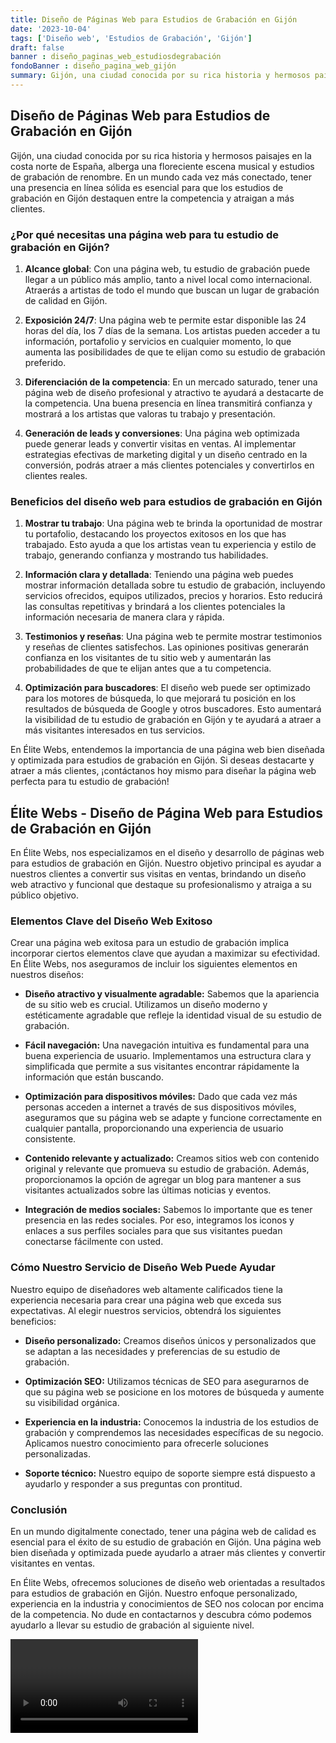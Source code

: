 ```yaml
---
title: Diseño de Páginas Web para Estudios de Grabación en Gijón
date: '2023-10-04'
tags: ['Diseño web', 'Estudios de Grabación', 'Gijón']
draft: false
banner : diseño_paginas_web_estudiosdegrabación
fondoBanner : diseño_pagina_web_gijón
summary: Gijón, una ciudad conocida por su rica historia y hermosos paisajes en la costa norte de España, alberga una floreciente escena musical y estudios de grabación de renombre. En un mundo cada vez más conectado, tener una presencia en línea sólida es esencial para que los estudios de grabación en Gijón destaquen entre la competencia y atraigan a más clientes.
---
```


## Diseño de Páginas Web para Estudios de Grabación en Gijón

Gijón, una ciudad conocida por su rica historia y hermosos paisajes en la costa norte de España, alberga una floreciente escena musical y estudios de grabación de renombre. En un mundo cada vez más conectado, tener una presencia en línea sólida es esencial para que los estudios de grabación en Gijón destaquen entre la competencia y atraigan a más clientes.

### ¿Por qué necesitas una página web para tu estudio de grabación en Gijón?

1. **Alcance global**: Con una página web, tu estudio de grabación puede llegar a un público más amplio, tanto a nivel local como internacional. Atraerás a artistas de todo el mundo que buscan un lugar de grabación de calidad en Gijón.

2. **Exposición 24/7**: Una página web te permite estar disponible las 24 horas del día, los 7 días de la semana. Los artistas pueden acceder a tu información, portafolio y servicios en cualquier momento, lo que aumenta las posibilidades de que te elijan como su estudio de grabación preferido.

3. **Diferenciación de la competencia**: En un mercado saturado, tener una página web de diseño profesional y atractivo te ayudará a destacarte de la competencia. Una buena presencia en línea transmitirá confianza y mostrará a los artistas que valoras tu trabajo y presentación.

4. **Generación de leads y conversiones**: Una página web optimizada puede generar leads y convertir visitas en ventas. Al implementar estrategias efectivas de marketing digital y un diseño centrado en la conversión, podrás atraer a más clientes potenciales y convertirlos en clientes reales.

### Beneficios del diseño web para estudios de grabación en Gijón

1. **Mostrar tu trabajo**: Una página web te brinda la oportunidad de mostrar tu portafolio, destacando los proyectos exitosos en los que has trabajado. Esto ayuda a que los artistas vean tu experiencia y estilo de trabajo, generando confianza y mostrando tus habilidades.

2. **Información clara y detallada**: Teniendo una página web puedes mostrar información detallada sobre tu estudio de grabación, incluyendo servicios ofrecidos, equipos utilizados, precios y horarios. Esto reducirá las consultas repetitivas y brindará a los clientes potenciales la información necesaria de manera clara y rápida.

3. **Testimonios y reseñas**: Una página web te permite mostrar testimonios y reseñas de clientes satisfechos. Las opiniones positivas generarán confianza en los visitantes de tu sitio web y aumentarán las probabilidades de que te elijan antes que a tu competencia.

4. **Optimización para buscadores**: El diseño web puede ser optimizado para los motores de búsqueda, lo que mejorará tu posición en los resultados de búsqueda de Google y otros buscadores. Esto aumentará la visibilidad de tu estudio de grabación en Gijón y te ayudará a atraer a más visitantes interesados en tus servicios.

En Élite Webs, entendemos la importancia de una página web bien diseñada y optimizada para estudios de grabación en Gijón. Si deseas destacarte y atraer a más clientes, ¡contáctanos hoy mismo para diseñar la página web perfecta para tu estudio de grabación!

<GifSeo />

<Cta />

## Élite Webs - Diseño de Página Web para Estudios de Grabación en Gijón

En Élite Webs, nos especializamos en el diseño y desarrollo de páginas web para estudios de grabación en Gijón. Nuestro objetivo principal es ayudar a nuestros clientes a convertir sus visitas en ventas, brindando un diseño web atractivo y funcional que destaque su profesionalismo y atraiga a su público objetivo.

### Elementos Clave del Diseño Web Exitoso

Crear una página web exitosa para un estudio de grabación implica incorporar ciertos elementos clave que ayudan a maximizar su efectividad. En Élite Webs, nos aseguramos de incluir los siguientes elementos en nuestros diseños:

- **Diseño atractivo y visualmente agradable:** Sabemos que la apariencia de su sitio web es crucial. Utilizamos un diseño moderno y estéticamente agradable que refleje la identidad visual de su estudio de grabación.

- **Fácil navegación:** Una navegación intuitiva es fundamental para una buena experiencia de usuario. Implementamos una estructura clara y simplificada que permite a sus visitantes encontrar rápidamente la información que están buscando.

- **Optimización para dispositivos móviles:** Dado que cada vez más personas acceden a internet a través de sus dispositivos móviles, aseguramos que su página web se adapte y funcione correctamente en cualquier pantalla, proporcionando una experiencia de usuario consistente.

- **Contenido relevante y actualizado:** Creamos sitios web con contenido original y relevante que promueva su estudio de grabación. Además, proporcionamos la opción de agregar un blog para mantener a sus visitantes actualizados sobre las últimas noticias y eventos.

- **Integración de medios sociales:** Sabemos lo importante que es tener presencia en las redes sociales. Por eso, integramos los iconos y enlaces a sus perfiles sociales para que sus visitantes puedan conectarse fácilmente con usted.

### Cómo Nuestro Servicio de Diseño Web Puede Ayudar

Nuestro equipo de diseñadores web altamente calificados tiene la experiencia necesaria para crear una página web que exceda sus expectativas. Al elegir nuestros servicios, obtendrá los siguientes beneficios:

- **Diseño personalizado:** Creamos diseños únicos y personalizados que se adaptan a las necesidades y preferencias de su estudio de grabación.

- **Optimización SEO:** Utilizamos técnicas de SEO para asegurarnos de que su página web se posicione en los motores de búsqueda y aumente su visibilidad orgánica.

- **Experiencia en la industria:** Conocemos la industria de los estudios de grabación y comprendemos las necesidades específicas de su negocio. Aplicamos nuestro conocimiento para ofrecerle soluciones personalizadas.

- **Soporte técnico:** Nuestro equipo de soporte siempre está dispuesto a ayudarlo y responder a sus preguntas con prontitud.

### Conclusión

En un mundo digitalmente conectado, tener una página web de calidad es esencial para el éxito de su estudio de grabación en Gijón. Una página web bien diseñada y optimizada puede ayudarlo a atraer más clientes y convertir visitantes en ventas.

En Élite Webs, ofrecemos soluciones de diseño web orientadas a resultados para estudios de grabación en Gijón. Nuestro enfoque personalizado, experiencia en la industria y conocimientos de SEO nos colocan por encima de la competencia. No dude en contactarnos y descubra cómo podemos ayudarlo a llevar su estudio de grabación al siguiente nivel.

<Video />

<CtaBot job='Estudios de Grabación' city='Gijón'/>

<Gmaps query='Gijón+españa+maps' />